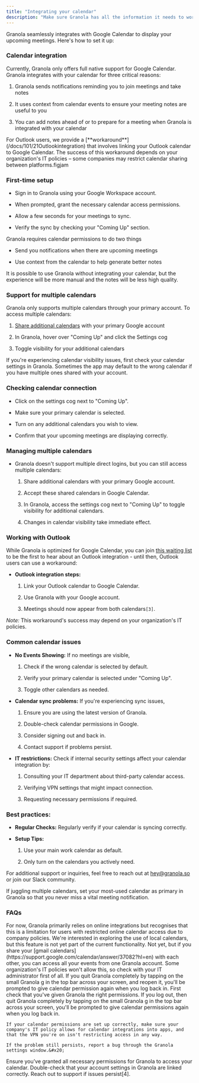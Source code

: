 ```yaml
---
title: "Integrating your calendar"
description: "Make sure Granola has all the information it needs to work well!"
---
```


Granola seamlessly integrates with Google Calendar to display your upcoming meetings. Here's how to set it up:

### Calendar integration

Currently, Granola only offers full native support for Google Calendar. Granola integrates with your calendar for three critical reasons:

1. Granola sends notifications reminding you to join meetings and take notes

2. It uses context from calendar events to ensure your meeting notes are useful to you

3. You can add notes ahead of or to prepare for a meeting when Granola is integrated with your calendar

<Info>
  &#x20;For Outlook users, we provide a [**workaround**](/docs/101/21Outlookintegration) that involves linking your Outlook calendar to Google Calendar. The success of this workaround depends on your organization's IT policies – some companies may restrict calendar sharing between platforms.figjam
</Info>

### **First-time setup**

* Sign in to Granola using your Google Workspace account.

* When prompted, grant the necessary calendar access permissions.

* Allow a few seconds for your meetings to sync.

* Verify the sync by checking your "Coming Up" section.

<Info>
  Granola requires calendar permissions to do two things

  * Send you notifications when there are upcoming meetings

  * Use context from the calendar to help generate better notes

  It is possible to use Granola without integrating your calendar, but the experience will be more manual and the notes will be less high quality.&#x20;
</Info>

### **Support for multiple calendars**


Granola only supports multiple calendars through your primary account. To access multiple calendars:

1. [Share additional calendars](https://support.google.com/calendar/answer/37082?hl=en) with your primary Google account

2. In Granola, hover over "Coming Up" and click the Settings cog

3. Toggle visibility for your additional calendars

If you're experiencing calendar visibility issues, first check your calendar settings in Granola. Sometimes the app may default to the wrong calendar if you have multiple ones shared with your account.

### **Checking calendar connection**

* Click on the settings cog next to "Coming Up".

* Make sure your primary calendar is selected.

* Turn on any additional calendars you wish to view.

* Confirm that your upcoming meetings are displaying correctly.

### **Managing multiple calendars**

* Granola doesn't support multiple direct logins, but you can still access multiple calendars:

  1. Share additional calendars with your primary Google account.

  2. Accept these shared calendars in Google Calendar.

  3. In Granola, access the settings cog next to "Coming Up" to toggle visibility for additional calendars.

  4. Changes in calendar visibility take immediate effect.

### **Working with Outlook**

While Granola is optimized for Google Calendar, you can join [this waiting list](https://tally.so/r/wzWb78) to be the first to hear about an Outlook integration - until then, Outlook users can use a workaround:

* **Outlook integration steps:**

  1. Link your Outlook calendar to Google Calendar.

  2. Use Granola with your Google account.

  3. Meetings should now appear from both calendars`[3]`.

*Note:* This workaround's success may depend on your organization's IT policies.

### **Common calendar issues**

* **No Events Showing:** If no meetings are visible,

  1. Check if the wrong calendar is selected by default.

  2. Verify your primary calendar is selected under "Coming Up".

  3. Toggle other calendars as needed.

* **Calendar sync problems:** If you're experiencing sync issues,

  1. Ensure you are using the latest version of Granola.

  2. Double-check calendar permissions in Google.

  3. Consider signing out and back in.

  4. Contact support if problems persist.

* **IT restrictions:** Check if internal security settings affect your calendar integration by:

  1. Consulting your IT department about third-party calendar access.

  2. Verifying VPN settings that might impact connection.

  3. Requesting necessary permissions if required.

### **Best practices:**

* **Regular Checks:** Regularly verify if your calendar is syncing correctly.

* **Setup Tips:**

  1. Use your main work calendar as default.

  2. Only turn on the calendars you actively need.

For additional support or inquiries, feel free to reach out at [hey@granola.so](mailto:hey@granola.so) or join our Slack community.

<Info>
  If juggling multiple calendars, set your most-used calendar as primary in Granola so that you never miss a vital meeting notification.
</Info>

### FAQs

<AccordionGroup>
  <Accordion title="Is there a way to use my Mac local calendar?" defaultOpen={false}>
    For now, Granola primarily relies on online integrations but recognises that this is a limitation for users with restricted online calendar access due to company policies. We're interested in exploring the use of local calendars, but this feature is not yet part of the current functionality.&#x20;
  </Accordion>

  <Accordion title="Can I add multiple gmail accounts to one Granola account?" defaultOpen={false}>
    Not yet, but if you share your [gmail calendars](https://support.google.com/calendar/answer/37082?hl=en) with each other, you can access all your events from one Granola account. Some organization's IT policies won't allow this, so check with your IT administrator first of all.&#x20;
  </Accordion>

  <Accordion title="I didn't enable Calendar permissions when I signed up, help!" defaultOpen={false}>
    If you quit Granola completely by tapping on the small Granola g in the top bar across your screen, and reopen it, you'll be prompted to give calendar permission again when you log back in.&#x20;
  </Accordion>

  <Accordion title="What should I do if my Google Calendar events aren't syncing with Granola?" defaultOpen={false}>
    First check that you've given Granola the right permissions. If you log out, then quit Granola completely by tapping on the small Granola g in the top bar across your screen, you'll be prompted to give calendar permissions again when you log back in. 
    
    If your calendar permissions are set up correctly, make sure your company's IT policy allows for calendar integrations into apps, and that the VPN you're on isn't restricting access in any way. 
    
    If the problem still persists, report a bug through the Granola settings window.&#x20;
  </Accordion>
</AccordionGroup>


Ensure you’ve granted all necessary permissions for Granola to access your calendar. Double-check that your account settings in Granola are linked correctly. Reach out to support if issues persist[4].
###